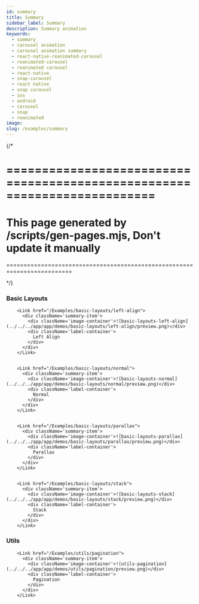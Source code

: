 ```yaml
---
id: summary
title: Summary
sidebar_label: Summary
description: Summary animation
keywords:
  - summary
  - carousel animation
  - carousel animation summary
  - react-native-reanimated-carousel
  - reanimated-carousel
  - reanimated carousel
  - react-native
  - snap-carousel
  - react native
  - snap carousel
  - ios
  - android
  - carousel
  - snap
  - reanimated
image:
slug: /examples/summary
---
```


{/* 

=========================================================================
=========================================================================
This page generated by /scripts/gen-pages.mjs, Don't update it manually 
=========================================================================
=========================================================================

*/}



### Basic Layouts

<Cards num={2}>
  
        <Link href="/Examples/basic-layouts/left-align">
          <div className='summary-item'>
            <div className='image-container'>![basic-layouts-left-align](../../../app/app/demos/basic-layouts/left-align/preview.png)</div>
            <div className='label-container'>
              Left Align
            </div>
          </div>
        </Link>
  

        <Link href="/Examples/basic-layouts/normal">
          <div className='summary-item'>
            <div className='image-container'>![basic-layouts-normal](../../../app/app/demos/basic-layouts/normal/preview.png)</div>
            <div className='label-container'>
              Normal
            </div>
          </div>
        </Link>
  

        <Link href="/Examples/basic-layouts/parallax">
          <div className='summary-item'>
            <div className='image-container'>![basic-layouts-parallax](../../../app/app/demos/basic-layouts/parallax/preview.png)</div>
            <div className='label-container'>
              Parallax
            </div>
          </div>
        </Link>
  

        <Link href="/Examples/basic-layouts/stack">
          <div className='summary-item'>
            <div className='image-container'>![basic-layouts-stack](../../../app/app/demos/basic-layouts/stack/preview.png)</div>
            <div className='label-container'>
              Stack
            </div>
          </div>
        </Link>
  
</Cards>
  
### Utils

<Cards num={2}>
  
        <Link href="/Examples/utils/pagination">
          <div className='summary-item'>
            <div className='image-container'>![utils-pagination](../../../app/app/demos/utils/pagination/preview.png)</div>
            <div className='label-container'>
              Pagination
            </div>
          </div>
        </Link>
  
</Cards>